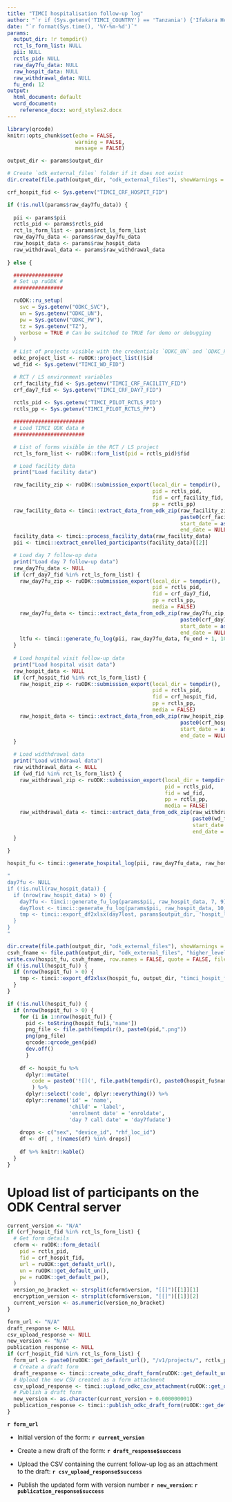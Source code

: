 ```yaml
---
title: "TIMCI hospitalisation follow-up log"
author: "`r if (Sys.getenv('TIMCI_COUNTRY') == 'Tanzania') {'Ifakara Health Institute (IHI)'} else if (Sys.getenv('TIMCI_COUNTRY') == 'India') {'King George s Medical University (KGMU)'} else if (Sys.getenv('TIMCI_COUNTRY') == 'Senegal') {'Université Cheikh Anta Diop de Dakar (UCAD)'} else if (Sys.getenv('TIMCI_COUNTRY') == 'Kenya') {'University of Nairobi (UoN)'} else if (Sys.getenv('TIMCI_COUNTRY') == 'Myanmar') {'Burnet Institute (BI)'} else {'Swiss Tropical and Public Health Institute (Swiss TPH)'}`"
date: "`r format(Sys.time(), '%Y-%m-%d')`"
params:
  output_dir: !r tempdir()
  rct_ls_form_list: NULL
  pii: NULL
  rctls_pid: NULL
  raw_day7fu_data: NULL
  raw_hospit_data: NULL
  raw_withdrawal_data: NULL
  fu_end: 12
output:
  html_document: default
  word_document:
    reference_docx: word_styles2.docx
---
```


```r
library(qrcode)
knitr::opts_chunk$set(echo = FALSE,
                      warning = FALSE,
                      message = FALSE)
```

```r
output_dir <- params$output_dir

# Create `odk_external_files` folder if it does not exist
dir.create(file.path(output_dir, "odk_external_files"), showWarnings = FALSE)

crf_hospit_fid <- Sys.getenv("TIMCI_CRF_HOSPIT_FID")

if (!is.null(params$raw_day7fu_data)) {
  
  pii <- params$pii
  rctls_pid <- params$rctls_pid
  rct_ls_form_list <- params$rct_ls_form_list
  raw_day7fu_data <- params$raw_day7fu_data
  raw_hospit_data <- params$raw_hospit_data
  raw_withdrawal_data <- params$raw_withdrawal_data
  
} else {

  ################
  # Set up ruODK #
  ################

  ruODK::ru_setup(
    svc = Sys.getenv("ODKC_SVC"),
    un = Sys.getenv("ODKC_UN"),
    pw = Sys.getenv("ODKC_PW"),
    tz = Sys.getenv("TZ"),
    verbose = TRUE # Can be switched to TRUE for demo or debugging
  )

  # List of projects visible with the credentials `ODKC_UN` and `ODKC_PW`
  odkc_project_list <- ruODK::project_list()$id
  wd_fid <- Sys.getenv("TIMCI_WD_FID")

  # RCT / LS environment variables
  crf_facility_fid <- Sys.getenv("TIMCI_CRF_FACILITY_FID")
  crf_day7_fid <- Sys.getenv("TIMCI_CRF_DAY7_FID")
  
  rctls_pid <- Sys.getenv("TIMCI_PILOT_RCTLS_PID")
  rctls_pp <- Sys.getenv("TIMCI_PILOT_RCTLS_PP")

  #######################
  # Load TIMCI ODK data #
  #######################

  # List of forms visible in the RCT / LS project
  rct_ls_form_list <- ruODK::form_list(pid = rctls_pid)$fid

  # Load facility data
  print("Load facility data")

  raw_facility_zip <- ruODK::submission_export(local_dir = tempdir(),
                                               pid = rctls_pid,
                                               fid = crf_facility_fid,
                                               pp = rctls_pp)
  raw_facility_data <- timci::extract_data_from_odk_zip(raw_facility_zip,
                                                        paste0(crf_facility_fid,".csv"),
                                                        start_date = as.Date("2021-07-05"),
                                                        end_date = NULL)
  facility_data <- timci::process_facility_data(raw_facility_data)
  pii <- timci::extract_enrolled_participants(facility_data)[[2]]

  # Load day 7 follow-up data
  print("Load day 7 follow-up data")
  raw_day7fu_data <- NULL
  if (crf_day7_fid %in% rct_ls_form_list) {
    raw_day7fu_zip <- ruODK::submission_export(local_dir = tempdir(),
                                               pid = rctls_pid,
                                               fid = crf_day7_fid,
                                               pp = rctls_pp,
                                               media = FALSE)
    raw_day7fu_data <- timci::extract_data_from_odk_zip(raw_day7fu_zip,
                                                        paste0(crf_day7_fid,".csv"),
                                                        start_date = as.Date("2021-07-05"),
                                                        end_date = NULL)
    ltfu <- timci::generate_fu_log(pii, raw_day7fu_data, fu_end + 1, 100000, fu_end + 1, 100000)
  }
  
  # Load hospital visit follow-up data
  print("Load hospital visit data")
  raw_hospit_data <- NULL
  if (crf_hospit_fid %in% rct_ls_form_list) {
    raw_hospit_zip <- ruODK::submission_export(local_dir = tempdir(),
                                               pid = rctls_pid,
                                               fid = crf_hospit_fid,
                                               pp = rctls_pp,
                                               media = FALSE)
    raw_hospit_data <- timci::extract_data_from_odk_zip(raw_hospit_zip,
                                                        paste0(crf_hospit_fid,".csv"),
                                                        start_date = as.Date("2021-07-05"),
                                                        end_date = NULL)
  }

  # Load widthdrawal data
  print("Load withdrawal data")
  raw_withdrawal_data <- NULL
  if (wd_fid %in% rct_ls_form_list) {
    raw_withdrawal_zip <- ruODK::submission_export(local_dir = tempdir(),
                                                   pid = rctls_pid,
                                                   fid = wd_fid,
                                                   pp = rctls_pp,
                                                   media = FALSE)
    raw_withdrawal_data <- timci::extract_data_from_odk_zip(raw_withdrawal_zip,
                                                            paste0(wd_fid,".csv"),
                                                            start_date = as.Date("2021-07-05"),
                                                            end_date = NULL)
  }
  
}
```

```r
hospit_fu <- timci::generate_hospital_log(pii, raw_day7fu_data, raw_hospit_data)
```

```r
"
day7fu <- NULL
if (!is.null(raw_hospit_data)) {
  if (nrow(raw_hospit_data) > 0) {
    day7fu <- timci::generate_fu_log(params$pii, raw_hospit_data, 7, 9)
    day7lost <- timci::generate_fu_log(params$pii, raw_hospit_data, 10, 2000)
    tmp <- timci::export_df2xlsx(day7lost, params$output_dir, 'hospit_lost_to_followup')
  }
}
"
```

```r
dir.create(file.path(output_dir, "odk_external_files"), showWarnings = FALSE)
csvh_fname <- file.path(output_dir, "odk_external_files", "higher_level_visits.csv")
write.csv(hospit_fu, csvh_fname, row.names = FALSE, quote = FALSE, fileEncoding = "UTF-8")
if (!is.null(hospit_fu)) {
  if (nrow(hospit_fu) > 0) {
    tmp <- timci::export_df2xlsx(hospit_fu, output_dir, "timci_hospit_fu_log_all")
  }
}
```

```r
if (!is.null(hospit_fu)) {
  if (nrow(hospit_fu) > 0) {
    for (i in 1:nrow(hospit_fu)) {
      pid <- toString(hospit_fu[i,'name'])
      png_file <- file.path(tempdir(), paste0(pid,".png"))
      png(png_file)
      qrcode::qrcode_gen(pid)
      dev.off()
      }
    
    df <- hospit_fu %>%
      dplyr::mutate(
        code = paste0('![](', file.path(tempdir(), paste0(hospit_fu$name,".png")), ')', '{width=0.75in}')
        ) %>%
      dplyr::select('code', dplyr::everything()) %>%
      dplyr::rename('id' = 'name',
                    'child' = 'label',
                    'enrolment date' = 'enroldate',
                    'day 7 call date' = 'day7fudate')
    
    drops <- c("sex", "device_id", "rhf_loc_id")
    df <- df[ , !(names(df) %in% drops)]
    
    df %>% knitr::kable()
  }
}
```

# Upload list of participants on the ODK Central server

```r
current_version <- "N/A"
if (crf_hospit_fid %in% rct_ls_form_list) {
  # Get form details
  cform <- ruODK::form_detail(
    pid = rctls_pid,
    fid = crf_hospit_fid,
    url = ruODK::get_default_url(),
    un = ruODK::get_default_un(),
    pw = ruODK::get_default_pw(),
  )
  version_no_bracket <- strsplit(cform$version, "[[]")[[1]][1]
  encryption_version <- strsplit(cform$version, "[[]")[[1]][2]
  current_version <- as.numeric(version_no_bracket)
}
```

```r
form_url <- "N/A"
draft_response <- NULL
csv_upload_response <- NULL
new_version <- "N/A"
publication_response <- NULL
if (crf_hospit_fid %in% rct_ls_form_list) {
  form_url <- paste0(ruODK::get_default_url(), "/v1/projects/", rctls_pid, "/forms/", crf_hospit_fid)
  # Create a draft form
  draft_response <- timci::create_odkc_draft_form(ruODK::get_default_un(), ruODK::get_default_pw(), form_url)
  # Upload the new CSV created as a form attachment
  csv_upload_response <- timci::upload_odkc_csv_attachment(ruODK::get_default_un(), ruODK::get_default_pw(), form_url, csvh_fname)
  # Publish a draft form
  new_version <- as.character(current_version + 0.000000001)
  publication_response <- timci::publish_odkc_draft_form(ruODK::get_default_un(), ruODK::get_default_pw(), form_url, new_version)
}
```

**`r form_url`**

* Initial version of the form: **`r current_version`**

* Create a new draft of the form: **`r draft_response$success`**

* Upload the CSV containing the current follow-up log as an attachment to the draft: **`r csv_upload_response$success`**

* Publish the updated form with version number **`r new_version`**: **`r publication_response$success`**
